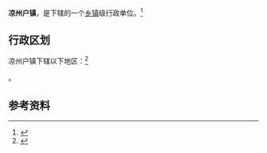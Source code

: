 {{中国乡级行政区|65/23/24/103/000}}

'''凉州户镇'''，是{{PRC admin/fullname|65/23/24/103/000|3}}下辖的一个[[乡镇|乡镇]]级行政单位。<ref>{{PRC admin/ref sgc|{{PRC admin/parent|65/23/24/103/000}}}}</ref>

== 行政区划 ==

凉州户镇下辖以下地区：<ref>{{PRC admin/ref sgc|65/23/24/103/000}}</ref>

{{PRC admin/children|65/23/24/103/000}}。

== 参考资料 ==

{{reflist}}

{{PRC admin/navcat|65/23/24/103/000}}
{{新疆行政区划小作品}}